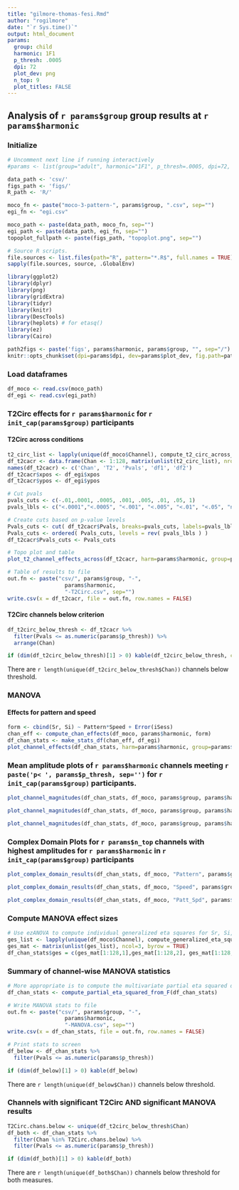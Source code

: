 ```yaml
---
title: "gilmore-thomas-fesi.Rmd"
author: "rogilmore"
date: "`r Sys.time()`"
output: html_document
params:
  group: child
  harmonic: 1F1
  p_thresh: .0005
  dpi: 72
  plot_dev: png
  n_top: 9
  plot_titles: FALSE
---
```


## Analysis of `r params$group` group results at `r params$harmonic`

### Initialize

```r
# Uncomment next line if running interactively
#params <- list(group="adult", harmonic="1F1", p_thresh=.0005, dpi=72, plot_dev="png", n_top=9, plot_titles=TRUE)

data_path <- 'csv/'
figs_path <- 'figs/'
R_path <- 'R/'

moco_fn <- paste("moco-3-pattern-", params$group, ".csv", sep="")
egi_fn <- "egi.csv"

moco_path <- paste(data_path, moco_fn, sep="")
egi_path <- paste(data_path, egi_fn, sep="")
topoplot_fullpath <- paste(figs_path, "topoplot.png", sep="")
```

```r
# Source R scripts.
file.sources <- list.files(path="R", pattern="*.R$", full.names = TRUE)
sapply(file.sources, source, .GlobalEnv)
```

```r
library(ggplot2)
library(dplyr)
library(png)
library(gridExtra)
library(tidyr)
library(knitr)
library(DescTools)
library(heplots) # for etasq()
library(ez)
library(Cairo)

path2figs <- paste('figs', params$harmonic, params$group, "", sep="/")
knitr::opts_chunk$set(dpi=params$dpi, dev=params$plot_dev, fig.path=path2figs, fig.width = 8.5)
```

### Load dataframes

```r
df_moco <- read.csv(moco_path)
df_egi <- read.csv(egi_path)
```

### T2Circ effects for `r params$harmonic` for `r init_cap(params$group)` participants

#### T2Circ across conditions

```r
t2_circ_list <- lapply(unique(df_moco$Channel), compute_t2_circ_across_spd, df_moco, harm=params$harmonic, bysubject=FALSE)
df_t2cacr <- data.frame(Chan <- 1:128, matrix(unlist(t2_circ_list), nrow=128, byrow=T))
names(df_t2cacr) <- c('Chan', 'T2', 'Pvals', 'df1', 'df2') 
df_t2cacr$xpos <- df_egi$xpos
df_t2cacr$ypos <- df_egi$ypos

# Cut pvals
pvals_cuts <- c(-.01,.0001, .0005, .001, .005, .01, .05, 1)
pvals_lbls <- c("<.0001","<.0005", "<.001", "<.005", "<.01", "<.05", "ns")

# Create cuts based on p-value levels
Pvals_cuts <- cut( df_t2cacr$Pvals, breaks=pvals_cuts, labels=pvals_lbls)
Pvals_cuts <- ordered( Pvals_cuts, levels = rev( pvals_lbls ) )
df_t2cacr$Pvals_cuts <- Pvals_cuts

# Topo plot and table
plot_t2_channel_effects_across(df_t2cacr, harm=params$harmonic, group=params$group, "T2circ", topoplot_fullpath, plot_titles=params$plot_titles)

# Table of results to file
out.fn <- paste("csv/", params$group, "-", 
                  params$harmonic, 
                  "-T2Circ.csv", sep="")
write.csv(x = df_t2cacr, file = out.fn, row.names = FALSE)
```

#### T2Circ channels below criterion

```r
df_t2circ_below_thresh <- df_t2cacr %>%
  filter(Pvals <= as.numeric(params$p_thresh)) %>%
  arrange(Chan)

if (dim(df_t2circ_below_thresh)[1] > 0) kable(df_t2circ_below_thresh, caption="T2circ values across participants")
```

There are `r length(unique(df_t2circ_below_thresh$Chan))` channels below threshold.

### MANOVA

#### Effects for pattern and speed

```r
form <- cbind(Sr, Si) ~ Pattern*Speed + Error(iSess)
chan_eff <- compute_chan_effects(df_moco, params$harmonic, form)
df_chan_stats <- make_stats_df(chan_eff, df_egi)
plot_channel_effects(df_chan_stats, harm=params$harmonic, group=params$group, topoplot_fullpath, plot_titles=params$plot_titles)
```

### Mean amplitude plots of `r params$harmonic` channels meeting `r paste('p< ', params$p_thresh, sep='')` for `r init_cap(params$group)` participants.

```r
plot_channel_magnitudes(df_chan_stats, df_moco, params$group, params$harmonic, "Pattern", as.numeric(params$p_thresh), plot_titles=params$plot_titles)
```

```r
plot_channel_magnitudes(df_chan_stats, df_moco, params$group, params$harmonic, "Speed", as.numeric(params$p_thresh), plot_titles=params$plot_titles)
```

```r
plot_channel_magnitudes(df_chan_stats, df_moco, params$group, params$harmonic, "Patt_Spd", as.numeric(params$p_thresh), plot_titles=params$plot_titles)
```

### Complex Domain Plots for `r params$n_top` channels with highest amplitudes for `r params$harmonic` in `r init_cap(params$group)` participants

```r
plot_complex_domain_results(df_chan_stats, df_moco, "Pattern", params$group, params$harmonic, as.numeric(params$n_top), as.numeric(params$p_thresh), plot_titles=params$plot_titles)
```

```r
plot_complex_domain_results(df_chan_stats, df_moco, "Speed", params$group, params$harmonic, as.numeric(params$n_top), as.numeric(params$p_thresh), plot_titles=params$plot_titles)
```

```r
plot_complex_domain_results(df_chan_stats, df_moco, "Patt_Spd", params$group, params$harmonic, as.numeric(params$n_top), as.numeric(params$p_thresh), plot_titles=params$plot_titles)
```

### Compute MANOVA effect sizes

```r
# Use ezANOVA to compute individual generalized eta squares for Sr, Si, then report mean of the two
ges_list <- lapply(unique(df_moco$Channel), compute_generalized_eta_squared, df=df_moco, harm=params$harmonic)
ges_mat <- matrix(unlist(ges_list), ncol=3, byrow = TRUE)
df_chan_stats$ges = c(ges_mat[1:128,1],ges_mat[1:128,2], ges_mat[1:128,3])
```

### Summary of channel-wise MANOVA statistics

```r
# More appropriate is to compute the multivariate partial eta squared directly from the approximate F
df_chan_stats <- compute_partial_eta_squared_from_F(df_chan_stats)

# Write MANOVA stats to file
out.fn <- paste("csv/", params$group, "-", 
                  params$harmonic, 
                  "-MANOVA.csv", sep="")
write.csv(x = df_chan_stats, file = out.fn, row.names = FALSE)

# Print stats to screen
df_below <- df_chan_stats %>%
  filter(Pvals <= as.numeric(params$p_thresh)) 

if (dim(df_below)[1] > 0) kable(df_below)
```

There are `r length(unique(df_below$Chan))` channels below threshold.

### Channels with significant T2Circ AND significant MANOVA results

```r
T2Circ.chans.below <- unique(df_t2circ_below_thresh$Chan)
df_both <- df_chan_stats %>% 
  filter(Chan %in% T2Circ.chans.below) %>% 
  filter(Pvals <= as.numeric(params$p_thresh))

if (dim(df_both)[1] > 0) kable(df_both)
```

There are `r length(unique(df_both$Chan))` channels below threshold for both measures.
